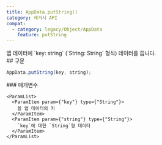 ```yaml
---
title: AppData.putString()
category: 레거시 API
compat:
  - category: legacy/Object/AppData
    feature: putString
---
```


<Section>
  앱 데이터에 `key: string` (`String: String` 형식) 데이터를 씁니다.
</Section>
<Section>
  ## 구문

  ~~~js
  AppData.putString(key, string);
  ~~~

  <Section>
    ### 매개변수

    <ParamList>
      <ParamItem param={"key"} type={"String"}>
        쓸 앱 데이터의 키
      </ParamItem>
      <ParamItem param={"string"} type={"String"}>
        `key`에 대한 `String`형 데이터
      </ParamItem>
    </ParamList>
  </Section>
</Section>